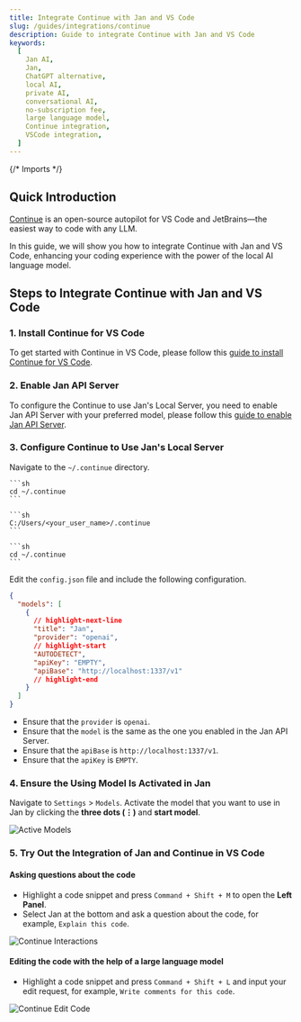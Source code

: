 ```yaml
---
title: Integrate Continue with Jan and VS Code
slug: /guides/integrations/continue
description: Guide to integrate Continue with Jan and VS Code
keywords:
  [
    Jan AI,
    Jan,
    ChatGPT alternative,
    local AI,
    private AI,
    conversational AI,
    no-subscription fee,
    large language model,
    Continue integration,
    VSCode integration,
  ]
---
```


{/* Imports */}

## Quick Introduction

[Continue](https://continue.dev/docs/intro) is an open-source autopilot for VS Code and JetBrains—the easiest way to code with any LLM.

In this guide, we will show you how to integrate Continue with Jan and VS Code, enhancing your coding experience with the power of the local AI language model.

## Steps to Integrate Continue with Jan and VS Code

### 1. Install Continue for VS Code

To get started with Continue in VS Code, please follow this [guide to install Continue for VS Code](https://continue.dev/docs/quickstart).

### 2. Enable Jan API Server

To configure the Continue to use Jan's Local Server, you need to enable Jan API Server with your preferred model, please follow this [guide to enable Jan API Server](/guides/using-server/start-server).

### 3. Configure Continue to Use Jan's Local Server

Navigate to the `~/.continue` directory.

<Tabs groupId="operating-systems">
  <TabItem value="mac" label="macOS">
    
    ```sh
    cd ~/.continue
    ```
  
  </TabItem>
  <TabItem value="win" label="Windows">
  
    ```sh
    C:/Users/<your_user_name>/.continue
    ```
  
  </TabItem>
  <TabItem value="linux" label="Linux">
  
    ```sh
    cd ~/.continue
    ```
  
  </TabItem>
</Tabs>

Edit the `config.json` file and include the following configuration.

```json title="~/.continue/config.json"
{
  "models": [
    {
      // highlight-next-line
      "title": "Jan",
      "provider": "openai",
      // highlight-start
      "AUTODETECT",
      "apiKey": "EMPTY",
      "apiBase": "http://localhost:1337/v1"
      // highlight-end
    }
  ]
}
```

- Ensure that the `provider` is `openai`.
- Ensure that the `model` is the same as the one you enabled in the Jan API Server.
- Ensure that the `apiBase` is `http://localhost:1337/v1`.
- Ensure that the `apiKey` is `EMPTY`.

### 4. Ensure the Using Model Is Activated in Jan

Navigate to `Settings` > `Models`. Activate the model that you want to use in Jan by clicking the **three dots (⋮)** and **start model**.

![Active Models](assets/01-start-model.png)

### 5. Try Out the Integration of Jan and Continue in VS Code

#### Asking questions about the code

- Highlight a code snippet and press `Command + Shift + M` to open the **Left Panel**.
- Select Jan at the bottom and ask a question about the code, for example, `Explain this code`.

![Continue Interactions](assets/01-continue-ask.png)

#### Editing the code with the help of a large language model

- Highlight a code snippet and press `Command + Shift + L` and input your edit request, for example, `Write comments for this code`.

![Continue Edit Code](assets/01-continue-edit-demo.gif)
